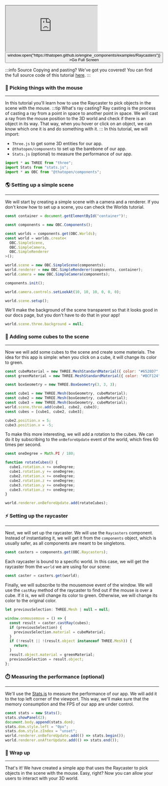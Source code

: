 <div style={{position: "relative"}}><iframe src="https://thatopen.github.io/engine_components/examples/Raycasters"></iframe><button class="full-screen-btn" onClick={() => window.open("https://thatopen.github.io/engine_components/examples/Raycasters")} >Go Full Screen</button></div>

:::info Source
Copying and pasting? We've got you covered! You can find the full source code of this tutorial [here](https://github.com/ThatOpen/engine_components/blob/main/packages/core/src/core/Raycasters/example.ts).
:::

### 🐁 Picking things with the mouse
---
In this tutorial you'll learn how to use the Raycaster to pick objects in the scene with the mouse.
:::tip What's ray casting?
Ray casting is the process of casting a ray from a point in space to another point in space. We will cast a ray from the mouse position to the 3D world and check if there is an object in its way. That way, when you hover or click on an object, we can know which one it is and do something with it.
:::
In this tutorial, we will import:
- `Three.js` to get some 3D entities for our app.
- `@thatopen/components` to set up the barebone of our app.
- `Stats.js` (optional) to measure the performance of our app.

```js
import * as THREE from "three";
import Stats from "stats.js";
import * as OBC from "@thatopen/components";
```
### 🌎 Setting up a simple scene
---
We will start by creating a simple scene with a camera and a renderer. If you don't know how to set up a scene, you can check the Worlds tutorial.

```js
const container = document.getElementById("container")!;

const components = new OBC.Components();

const worlds = components.get(OBC.Worlds);
const world = worlds.create<
  OBC.SimpleScene,
  OBC.SimpleCamera,
  OBC.SimpleRenderer
>();

world.scene = new OBC.SimpleScene(components);
world.renderer = new OBC.SimpleRenderer(components, container);
world.camera = new OBC.SimpleCamera(components);

components.init();

world.camera.controls.setLookAt(10, 10, 10, 0, 0, 0);

world.scene.setup();
```
We'll make the background of the scene transparent so that it looks good in our docs page, but you don't have to do that in your app!

```js
world.scene.three.background = null;
```
### 🧊 Adding some cubes to the scene
---
Now we will add some cubes to the scene and create some materials. The idea for this app is simple: when you click on a cube, it will change its color to green.

```js
const cubeMaterial = new THREE.MeshStandardMaterial({ color: "#6528D7" });
const greenMaterial = new THREE.MeshStandardMaterial({ color: "#BCF124" });

const boxGeometry = new THREE.BoxGeometry(3, 3, 3);

const cube1 = new THREE.Mesh(boxGeometry, cubeMaterial);
const cube2 = new THREE.Mesh(boxGeometry, cubeMaterial);
const cube3 = new THREE.Mesh(boxGeometry, cubeMaterial);
world.scene.three.add(cube1, cube2, cube3);
const cubes = [cube1, cube2, cube3];

cube2.position.x = 5;
cube3.position.x = -5;
```
To make this more interesting, we will add a rotation to the cubes. We can do it by subscribing to the `onBeforeUpdate` event of the world, which fires 60 times per second.

```js
const oneDegree = Math.PI / 180;

function rotateCubes() {
  cube1.rotation.x += oneDegree;
  cube1.rotation.y += oneDegree;
  cube2.rotation.x += oneDegree;
  cube2.rotation.z += oneDegree;
  cube3.rotation.y += oneDegree;
  cube3.rotation.z += oneDegree;
}

world.renderer.onBeforeUpdate.add(rotateCubes);
```
### ⚡ Setting up the raycaster
---
Next, we will set up the raycaster. We will use the `Raycasters` component. Instead of instantiating it, we will get it from the `components` object, which is usually safer, as all components are meant to be singletons.

```js
const casters = components.get(OBC.Raycasters);
```
Each raycaster is bound to a specific world. In this case, we will get the raycaster from the `world` we are using for our scene:

```js
const caster = casters.get(world);
```
Finally, we will subscribe to the mousemove event of the window. We will use the `castRay` method of the raycaster to find out if the mouse is over a cube. If it is, we will change its color to green. Otherwise, we will change its color to the original color.

```js
let previousSelection: THREE.Mesh | null = null;

window.onmousemove = () => {
  const result = caster.castRay(cubes);
  if (previousSelection) {
    previousSelection.material = cubeMaterial;
  }
  if (!result || !(result.object instanceof THREE.Mesh)) {
    return;
  }
  result.object.material = greenMaterial;
  previousSelection = result.object;
};
```
### ⏱️ Measuring the performance (optional)
---
We'll use the [Stats.js](https://github.com/mrdoob/stats.js) to measure the performance of our app. We will add it to the top left corner of the viewport. This way, we'll make sure that the memory consumption and the FPS of our app are under control.

```js
const stats = new Stats();
stats.showPanel(2);
document.body.append(stats.dom);
stats.dom.style.left = "0px";
stats.dom.style.zIndex = "unset";
world.renderer.onBeforeUpdate.add(() => stats.begin());
world.renderer.onAfterUpdate.add(() => stats.end());
```
### 🎉 Wrap up
---
That's it! We have created a simple app that uses the Raycaster to pick objects in the scene with the mouse. Easy, right? Now you can allow your users to interact with your 3D world.

